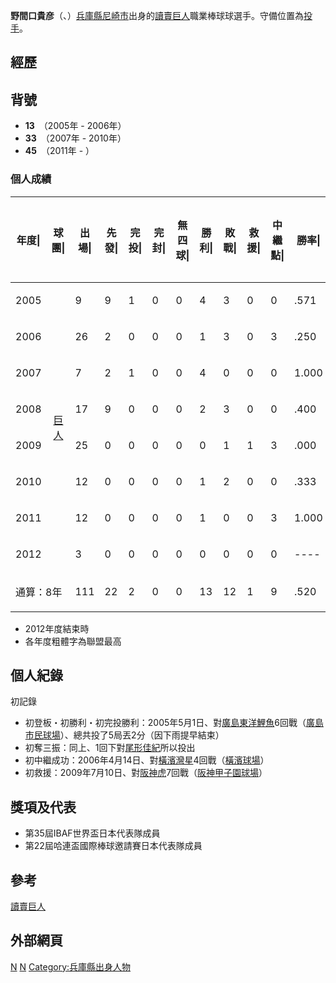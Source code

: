 {{Infobox NPB player|
bgcolor1=#f60|
bgcolor2=#000|
textcolor1=#000|
textcolor2=#f93|
name=野間口貴彦|
image=Giants nomaguchi 45g.JPG|
width=|
birthdate= {{birth date and age|1983|5|31}}|
position=投手|
team=讀賣巨人|
number=45|
bats=右|
throws=右|
debutyear=2005年5月1日|
debutteam=[[廣島市民球場|廣島市民球場]]|
statyear= 2010年|
stat1label=勝—敗—救援|
stat1value=12—12—1|
stat3label=[[防禦率|防禦率]]|
stat3value=4.80|
stat4label=[[三振|奪三振]]|
stat4value=160|
teams=<nowiki></nowiki>
*關西創價高等學校
*創價大學（中退）
*社會人SHiDAX CORPORATION棒球部
* [[讀賣巨人|讀賣巨人]] (2005 - )}}

'''野間口貴彦'''（{{jpn|j=野間口 貴彦|hg=のまぐち たかひこ|rm=Nomaguchi Takahiko}}、{{bd|1983年|5月31日}}）[[兵庫縣|兵庫縣]][[尼崎市|尼崎市]]出身的[[讀賣巨人|讀賣巨人]]職業棒球球選手。守備位置為[[投手|投手]]。

==經歷==

==背號==
* '''13'''　（2005年 - 2006年）
* '''33'''　（2007年 - 2010年）
* '''45'''　（2011年 - ）

=== 個人成績 ===
{| class="wikitable" style="text-align:right; font-size:small"
|-bgcolor="#efefef"
!年度|!!球團|!!出場|!!先發|!!完投|!!完封|!!無四球|!!勝利|!!敗戰|!!救援|!!中繼點|!!勝率|!!打者|!!投球<br>局數|!!被<br>安<br>打|!!被全壘打|!!保送|!!敬遠|!!觸身球|!!三<br>振<br>數|!!暴投|!!犯規|!!失分|!!自<br>責<br>分|!!防<br>禦<br>率|!!WHIP
|-
|style="text-align:center"|2005
|style="text-align:center" rowspan="8"|[[讀賣巨人|巨人]]
|9||9||1||0||0||4||3||0||0||.571||210||47.2||51||12||17||0||0||32||2||0||36||35||6.61||1.43
|-
|style="text-align:center"|2006
|26||2||0||0||0||1||3||0||3||.250||186||42.0||37||5||21||2||1||33||0||0||20||16||3.43||1.38
|-
|style="text-align:center"|2007
|7||2||1||0||0||4||0||0||0||1.000||98||25.0||21||0||2||0||1||16||0||0||5||5||1.80||0.92
|-
|style="text-align:center"|2008
|17||9||0||0||0||2||3||0||0||.400||226||52.2||58||8||11||0||4||39||1||0||30||29||4.96||1.31
|-
|style="text-align:center"|2009
|25||0||0||0||0||0||1||1||3||.000||133||29.0||30||4||20||1||4||28||0||0||16||16||4.97||1.72
|-
|style="text-align:center"|2010
|12||0||0||0||0||1||2||0||0||.333||89||19.1||22||6||9||0||1||12||0||0||16||14||6.52||1.60
|-
|style="text-align:center"|2011
|12||0||0||0||0||1||0||0||3||1.000||56||13.2||12||0||3||0||0||10||0||0||5||3||1.98||1.10
|-
|style="text-align:center"|2012
|3||0||0||0||0||0||0||0||0||----||11||3.0||2||0||1||0||0||2||0||0||0||0||0.00||1.00
|-
!colspan="2"|通算：8年
|111||22||2||0||0||13||12||1||9||.520||1009||232.1||233||35||84||3||11||172||3||0||128||118||4.57||1.36
|}
* 2012年度結束時
* 各年度粗體字為聯盟最高

==個人紀錄==

; 初記錄
* 初登板・初勝利・初完投勝利：2005年5月1日、對[[廣島東洋鯉魚|廣島東洋鯉魚]]6回戰（[[廣島市民球場|廣島市民球場]]）、總共投了5局丟2分（因下雨提早結束）
* 初奪三振：同上、1回下對[[尾形佳紀|尾形佳紀]]所以投出
* 初中繼成功：2006年4月14日、對[[橫濱灣星|橫濱灣星]]4回戰（[[橫濱球場|橫濱球場]]）
* 初救援：2009年7月10日、對[[阪神虎|阪神虎]]7回戰（[[阪神甲子園球場|阪神甲子園球場]]）

==獎項及代表==

* 第35屆IBAF世界盃日本代表隊成員
* 第22屆哈連盃國際棒球邀請賽日本代表隊成員

==參考==
[[讀賣巨人|讀賣巨人]]
==外部網頁==
{{台灣棒球維基館}}
{{讀賣巨人球團球員名單}}
{{讀賣巨人球團2011球員名單}}
{{讀賣巨人球團名單2010}}

[[Category:日本棒球選手|N]]
[[Category:讀賣巨人隊球員|N]]
[[Category:兵庫縣出身人物|Category:兵庫縣出身人物]]